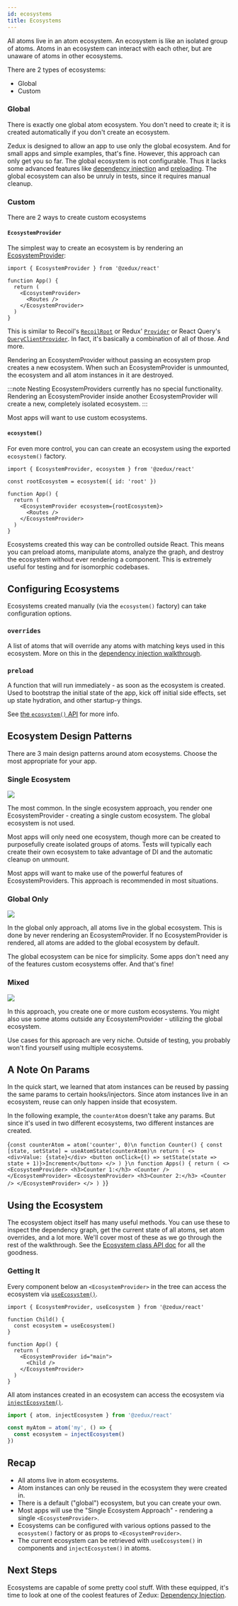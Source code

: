 ```yaml
---
id: ecosystems
title: Ecosystems
---
```



All atoms live in an atom ecosystem. An ecosystem is like an isolated group of atoms. Atoms in an ecosystem can interact with each other, but are unaware of atoms in other ecosystems.

There are 2 types of ecosystems:

- Global
- Custom

### Global

There is exactly one global atom ecosystem. You don't need to create it; it is created automatically if you don't create an ecosystem.

Zedux is designed to allow an app to use only the global ecosystem. And for small apps and simple examples, that's fine. However, this approach can only get you so far. The global ecosystem is not configurable. Thus it lacks some advanced features like [dependency injection](/not-done) and [preloading](/not-done). The global ecosystem can also be unruly in tests, since it requires manual cleanup.

### Custom

There are 2 ways to create custom ecosystems

#### `EcosystemProvider`

The simplest way to create an ecosystem is by rendering an [EcosystemProvider](/not-done):

```tsx
import { EcosystemProvider } from '@zedux/react'

function App() {
  return (
    <EcosystemProvider>
      <Routes />
    </EcosystemProvider>
  )
}
```

This is similar to Recoil's [`RecoilRoot`](https://recoiljs.org/docs/api-reference/core/RecoilRoot) or Redux' [`Provider`](https://react-redux.js.org/api/provider) or React Query's [`QueryClientProvider`](https://react-query.tanstack.com/reference/QueryClientProvider). In fact, it's basically a combination of all of those. And more.

Rendering an EcosystemProvider without passing an ecosystem prop creates a new ecosystem. When such an EcosystemProvider is unmounted, the ecosystem and all atom instances in it are destroyed.

:::note
Nesting EcosystemProviders currently has no special functionality. Rendering an EcosystemProvider inside another EcosystemProvider will create a new, completely isolated ecosystem.
:::

Most apps will want to use custom ecosystems.

#### `ecosystem()`

For even more control, you can can create an ecosystem using the exported `ecosystem()` factory.

```tsx
import { EcosystemProvider, ecosystem } from '@zedux/react'

const rootEcosystem = ecosystem({ id: 'root' })

function App() {
  return (
    <EcosystemProvider ecosystem={rootEcosystem}>
      <Routes />
    </EcosystemProvider>
  )
}
```

Ecosystems created this way can be controlled outside React. This means you can preload atoms, manipulate atoms, analyze the graph, and destroy the ecosystem without ever rendering a component. This is extremely useful for testing and for isomorphic codebases.

## Configuring Ecosystems

Ecosystems created manually (via the `ecosystem()` factory) can take configuration options.

### `overrides`

A list of atoms that will override any atoms with matching keys used in this ecosystem. More on this in the [dependency injection walkthrough](dependency-injection).

### `preload`

A function that will run immediately - as soon as the ecosystem is created. Used to bootstrap the initial state of the app, kick off initial side effects, set up state hydration, and other startup-y things.

See [the `ecosystem()` API](/not-done) for more info.

## Ecosystem Design Patterns

There are 3 main design patterns around atom ecosystems. Choose the most appropriate for your app.

### Single Ecosystem

![](/img/diagrams/atom-ecosystems-single-ecosystem.png)

The most common. In the single ecosystem approach, you render one EcosystemProvider - creating a single custom ecosystem. The global ecosystem is not used.

Most apps will only need one ecosystem, though more can be created to purposefully create isolated groups of atoms. Tests will typically each create their own ecosystem to take advantage of DI and the automatic cleanup on unmount.

Most apps will want to make use of the powerful features of EcosystemProviders. This approach is recommended in most situations.

### Global Only

![](/img/diagrams/atom-ecosystems-global-only.png)

In the global only approach, all atoms live in the global ecosystem. This is done by never rendering an EcosystemProvider. If no EcosystemProvider is rendered, all atoms are added to the global ecosystem by default.

The global ecosystem can be nice for simplicity. Some apps don't need any of the features custom ecosystems offer. And that's fine!

### Mixed

![](/img/diagrams/atom-ecosystems-mixed.png)

In this approach, you create one or more custom ecosystems. You might also use some atoms outside any EcosystemProvider - utilizing the global ecosystem.

Use cases for this approach are very niche. Outside of testing, you probably won't find yourself using multiple ecosystems.

## A Note On Params

In the quick start, we learned that atom instances can be reused by passing the same params to certain hooks/injectors. Since atom instances live in an ecosystem, reuse can only happen inside that ecosystem.

In the following example, the `counterAtom` doesn't take any params. But since it's used in two different ecosystems, two different instances are created.

<LiveEditor resultVar="Apps">{`
const counterAtom = atom('counter', 0)\n
function Counter() {
  const [state, setState] = useAtomState(counterAtom)\n
  return (
    <>
      <div>Value: {state}</div>
      <button onClick={() => setState(state => state + 1)}>Increment</button>
    </>
  )
}\n
function Apps() {
  return (
    <>
      <EcosystemProvider>
        <h3>Counter 1:</h3>
        <Counter />
      </EcosystemProvider>
      <EcosystemProvider>
        <h3>Counter 2:</h3>
        <Counter />
      </EcosystemProvider>
    </>
  )
}
`}</LiveEditor>

## Using the Ecosystem

The ecosystem object itself has many useful methods. You can use these to inspect the dependency graph, get the current state of all atoms, set atom overrides, and a lot more. We'll cover most of these as we go through the rest of the walkthrough. See the [Ecosystem class API doc](../api/classes/Ecosystem) for all the goodness.

### Getting It

Every component below an `<EcosystemProvider>` in the tree can access the ecosystem via [`useEcosystem()`](../api/hooks/useEcosystem).

```tsx
import { EcosystemProvider, useEcosystem } from '@zedux/react'

function Child() {
  const ecosystem = useEcosystem()
}

function App() {
  return (
    <EcosystemProvider id="main">
      <Child />
    </EcosystemProvider>
  )
}
```

All atom instances created in an ecosystem can access the ecosystem via [`injectEcosystem()`](../api/injectors/injectEcosystem).

```ts
import { atom, injectEcosystem } from '@zedux/react'

const myAtom = atom('my', () => {
  const ecosystem = injectEcosystem()
})
```

## Recap

- All atoms live in atom ecosystems.
- Atom instances can only be reused in the ecosystem they were created in.
- There is a default ("global") ecosystem, but you can create your own.
- Most apps will use the "Single Ecosystem Approach" - rendering a single `<EcosystemProvider>`.
- Ecosystems can be configured with various options passed to the `ecosystem()` factory or as props to `<EcosystemProvider>`.
- The current ecosystem can be retrieved with `useEcosystem()` in components and `injectEcosystem()` in atoms.

## Next Steps

Ecosystems are capable of some pretty cool stuff. With these equipped, it's time to look at one of the coolest features of Zedux: [Dependency Injection](dependency-injection).
